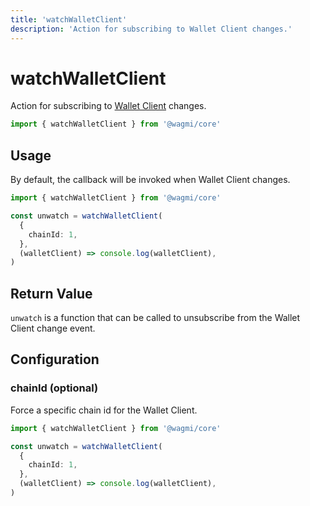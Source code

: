 ```yaml
---
title: 'watchWalletClient'
description: 'Action for subscribing to Wallet Client changes.'
---
```



# watchWalletClient

Action for subscribing to [Wallet Client](/core/actions/getWalletClient) changes.

```ts
import { watchWalletClient } from '@wagmi/core'
```

## Usage

By default, the callback will be invoked when Wallet Client changes.

```ts
import { watchWalletClient } from '@wagmi/core'

const unwatch = watchWalletClient(
  {
    chainId: 1,
  },
  (walletClient) => console.log(walletClient),
)
```

## Return Value

`unwatch` is a function that can be called to unsubscribe from the Wallet Client change event.

## Configuration

### chainId (optional)

Force a specific chain id for the Wallet Client.

```ts {5}
import { watchWalletClient } from '@wagmi/core'

const unwatch = watchWalletClient(
  {
    chainId: 1,
  },
  (walletClient) => console.log(walletClient),
)
```
